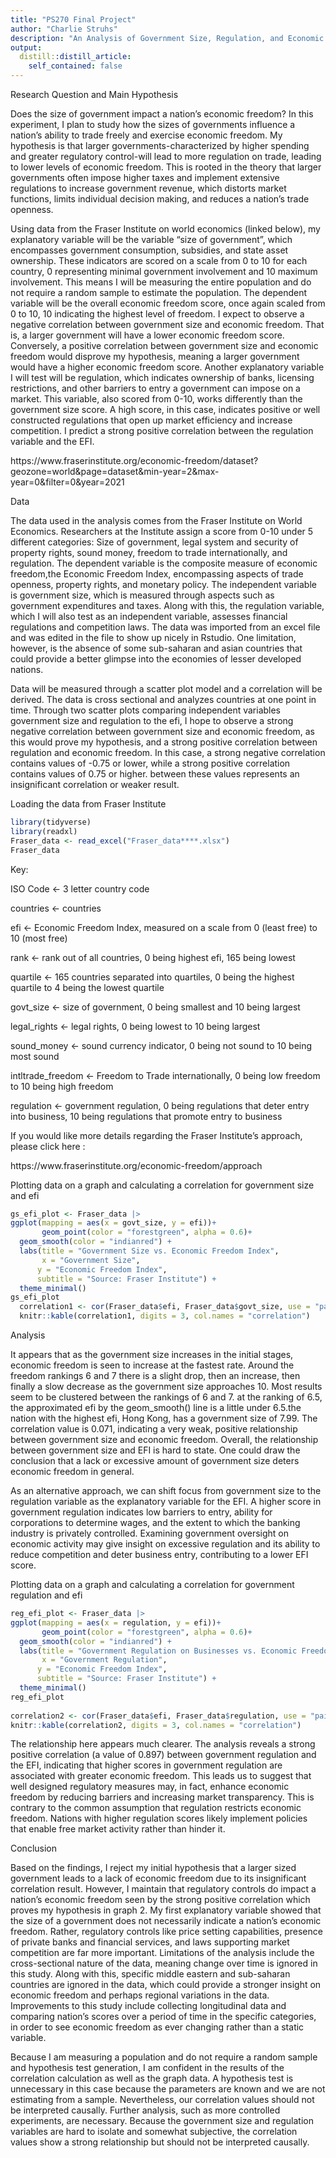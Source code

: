 ```yaml
---
title: "PS270 Final Project"
author: "Charlie Struhs"
description: "An Analysis of Government Size, Regulation, and Economic Freedom"
output:
  distill::distill_article:
    self_contained: false
---
```



Research Question and Main Hypothesis


Does the size of government impact a nation's economic freedom? In this experiment, I plan to study how the sizes of governments influence a nation's ability to trade freely and exercise economic freedom. My hypothesis is that larger governments-characterized by higher spending and greater regulatory control-will lead to more regulation on trade, leading to lower levels of economic freedom. This is rooted in the theory that larger governments often impose higher taxes and implement extensive regulations to increase government revenue, which distorts market functions, limits individual decision making, and reduces a nation's trade openness. 


Using data from the Fraser Institute on world economics (linked below), my explanatory variable will be the variable "size of government", which encompasses government consumption, subsidies, and state asset ownership. These indicators are scored on a scale from 0 to 10 for each country, 0 representing minimal government involvement and 10 maximum involvement. This means I will be measuring the entire population and do not require a random sample to estimate the population. The dependent variable will be the overall economic freedom score, once again scaled from 0 to 10, 10 indicating the highest level of freedom. I expect to observe a negative correlation between government size and economic freedom. That is, a larger government will have a lower economic freedom score. Conversely, a positive correlation between government size and economic freedom would disprove my hypothesis, meaning a larger government would have a higher economic freedom score. Another explanatory variable I will test will be regulation, which indicates ownership of banks, licensing restrictions, and other barriers to entry a government can impose on a market. This variable, also scored from 0-10, works differently than the government size score. A high score, in this case, indicates positive or well constructed regulations that open up market efficiency and increase competition. I predict a strong positive correlation between the regulation variable and the EFI. 


https://www.fraserinstitute.org/economic-freedom/dataset?geozone=world&page=dataset&min-year=2&max-year=0&filter=0&year=2021


Data

The data used in the analysis comes from the Fraser Institute on World Economics. Researchers at the Institute assign a score from 0-10 under 5 different categories: Size of government, legal system and security of property rights, sound money, freedom to trade internationally, and regulation. The dependent variable is the composite measure of economic freedom,the Economic Freedom Index, encompassing aspects of trade openness, property rights, and monetary policy. The independent variable is government size, which is measured through aspects such as government expenditures and taxes. Along with this, the regulation variable, which I will also test as an independent variable, assesses financial regulations and competition laws. The data was imported from an excel file and was edited in the file to show up nicely in Rstudio. One limitation, however, is the absence of some sub-saharan and asian countries that could provide a better glimpse into the economies of lesser developed nations. 

Data will be measured through a scatter plot model and a correlation will be derived. The data is cross sectional and analyzes countries at one point in time. Through two scatter plots comparing independent variables government size and regulation to the efi,  I hope to observe a strong negative correlation between government size and economic freedom, as this would prove my hypothesis, and a strong positive correlation between regulation and economic freedom. In this case, a strong negative correlation contains values of -0.75 or lower, while a strong positive correlation contains values of 0.75 or higher. between these values represents an insignificant correlation or weaker result.

 


Loading the data from Fraser Institute

```r
library(tidyverse)
library(readxl)
Fraser_data <- read_excel("Fraser_data****.xlsx")
Fraser_data
```
Key:

ISO Code <- 3 letter country code

countries <- countries

efi <- Economic Freedom Index, measured on a scale from 0 (least free) to 10 (most free)

rank <- rank out of all countries, 0 being highest efi, 165 being lowest

quartile <- 165 countries separated into quartiles, 0 being the highest quartile to 4 being the lowest quartile

govt_size <- size of government, 0 being smallest and 10 being largest

legal_rights <- legal rights, 0 being lowest to 10 being largest

sound_money <- sound currency indicator, 0 being not sound to 10 being most sound

intltrade_freedom <- Freedom to Trade internationally, 0 being low freedom to 10 being high freedom

regulation <- government regulation, 0 being regulations that deter entry into business, 10 being regulations that promote entry to business

If you would like more details regarding the Fraser Institute's approach, please click here :

https://www.fraserinstitute.org/economic-freedom/approach



Plotting data on a graph and calculating a correlation for government size and efi


```r
gs_efi_plot <- Fraser_data |>
ggplot(mapping = aes(x = govt_size, y = efi))+
       geom_point(color = "forestgreen", alpha = 0.6)+
  geom_smooth(color = "indianred") +
  labs(title = "Government Size vs. Economic Freedom Index",
       x = "Government Size", 
      y = "Economic Freedom Index",
      subtitle = "Source: Fraser Institute") +
  theme_minimal()
gs_efi_plot
  correlation1 <- cor(Fraser_data$efi, Fraser_data$govt_size, use = "pairwise")
  knitr::kable(correlation1, digits = 3, col.names = "correlation")
```
Analysis

It appears that as the government size increases in the initial stages, economic freedom is seen to increase at the fastest rate. Around the freedom rankings 6 and 7 there is a slight drop, then an increase, then finally a slow decrease as the government size approaches 10. Most results seem to be clustered between the rankings of 6 and 7. at the ranking of 6.5, the approximated efi by the geom_smooth() line is a little under 6.5.the nation with the highest efi, Hong Kong, has a government size of 7.99. The correlation value is 0.071, indicating a very weak, positive relationship between government size and economic freedom. Overall, the relationship between government size and EFI is hard to state. One could draw the conclusion that a lack or excessive amount of government size deters economic freedom in general. 

As an alternative approach, we can shift focus from government size to the regulation variable as the explanatory variable for the EFI. A higher score in government regulation indicates low barriers to entry, ability for corporations to determine wages, and the extent to which the banking industry is privately controlled. Examining government oversight on economic activity may give insight on excessive regulation and its ability to reduce competition and deter business entry, contributing to a lower EFI score.


Plotting data on a graph and calculating a correlation for government regulation and efi


```r
reg_efi_plot <- Fraser_data |>
ggplot(mapping = aes(x = regulation, y = efi))+
       geom_point(color = "forestgreen", alpha = 0.6)+
  geom_smooth(color = "indianred") +
  labs(title = "Government Regulation on Businesses vs. Economic Freedom Index",
       x = "Government Regulation", 
      y = "Economic Freedom Index",
      subtitle = "Source: Fraser Institute") +
  theme_minimal()
reg_efi_plot
 
correlation2 <- cor(Fraser_data$efi, Fraser_data$regulation, use = "pairwise")
knitr::kable(correlation2, digits = 3, col.names = "correlation")

```
The relationship here appears much clearer. The analysis reveals a strong positive correlation (a value of 0.897) between government regulation and the EFI, indicating that higher scores in government regulation are associated with greater economic freedom. This leads us to suggest that well designed regulatory measures may, in fact, enhance economic freedom by reducing barriers and increasing market transparency. This is contrary to the common assumption that regulation restricts economic freedom. Nations with higher regulation scores likely implement policies that enable free market activity rather than hinder it. 

Conclusion

Based on the findings, I reject my initial hypothesis that a larger sized government leads to a lack of economic freedom due to its insignificant correlation result. However, I maintain that regulatory controls do impact a nation's economic freedom seen by the strong positive correlation which proves my hypothesis in graph 2. My first explanatory variable showed that the size of a government does not necessarily indicate a nation's economic freedom. Rather, regulatory controls like price setting capabilities, presence of private banks and financial services, and laws supporting market competition are far more important. Limitations of the analysis include the cross-sectional nature of the data, meaning change over time is ignored in this study. Along with this, specific middle eastern and sub-saharan countries are ignored in the data, which could provide a stronger insight on economic freedom and perhaps regional variations in the data. Improvements to this study include collecting longitudinal data and comparing nation's scores over a period of time in the specific categories, in order to see economic freedom as ever changing rather than a static variable. 

Because I am measuring a population and do not require a random sample and hypothesis test generation, I am confident in the results of the correlation calculation as well as the graph data. A hypothesis test is unnecessary in this case because the parameters are known and we are not estimating from a sample. Nevertheless, our correlation values should not be interpreted causally. Further analysis, such as more controlled experiments, are necessary. Because the government size and regulation variables are hard to isolate and somewhat subjective, the correlation values show a strong relationship but should not be interpreted causally. 